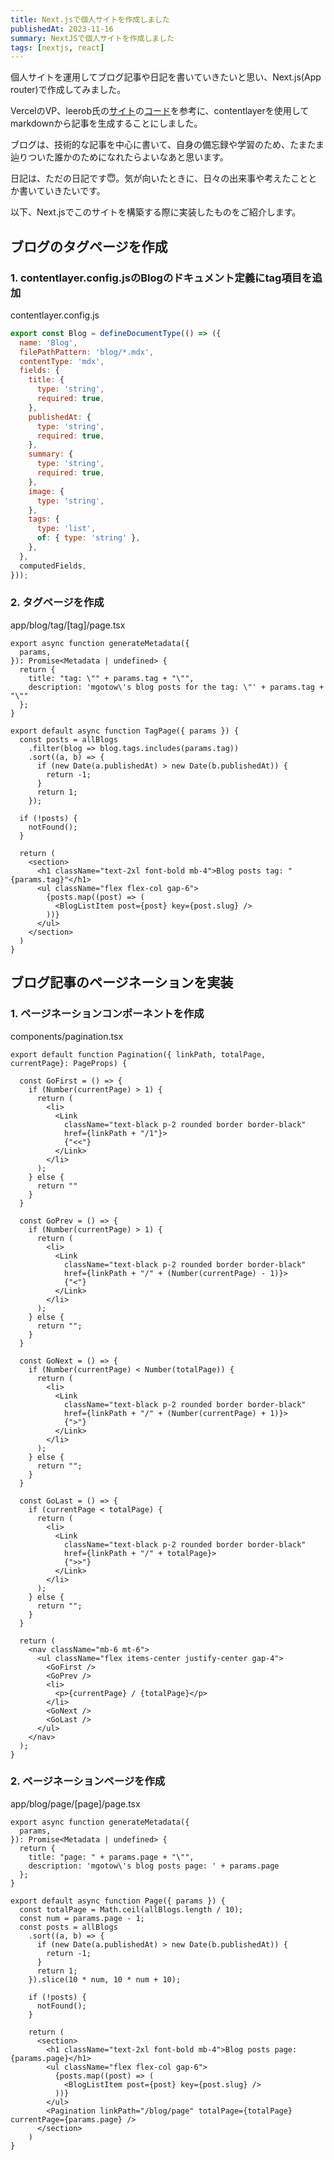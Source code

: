 ```yaml
---
title: Next.jsで個人サイトを作成しました
publishedAt: 2023-11-16
summary: NextJSで個人サイトを作成しました
tags: [nextjs, react]
---
```


個人サイトを運用してブログ記事や日記を書いていきたいと思い、Next.js(App router)で作成してみました。

VercelのVP、leerob氏の[サイト](https://leerob.io/)の[コード](https://github.com/leerob/leerob.io)を参考に、contentlayerを使用してmarkdownから記事を生成することにしました。

ブログは、技術的な記事を中心に書いて、自身の備忘録や学習のため、たまたま辿りついた誰かのためになれたらよいなあと思います。

日記は、ただの日記です😇。気が向いたときに、日々の出来事や考えたこととか書いていきたいです。

以下、Next.jsでこのサイトを構築する際に実装したものをご紹介します。

## ブログのタグページを作成

### 1. contentlayer.config.jsのBlogのドキュメント定義にtag項目を追加
contentlayer.config.js
```js
export const Blog = defineDocumentType(() => ({
  name: 'Blog',
  filePathPattern: 'blog/*.mdx',
  contentType: 'mdx',
  fields: {
    title: {
      type: 'string',
      required: true,
    },
    publishedAt: {
      type: 'string',
      required: true,
    },
    summary: {
      type: 'string',
      required: true,
    },
    image: {
      type: 'string',
    },
    tags: {
      type: 'list',
      of: { type: 'string' },
    },
  },
  computedFields,
}));
```

### 2. タグページを作成

app/blog/tag/[tag]/page.tsx
```tsx
export async function generateMetadata({
  params,
}): Promise<Metadata | undefined> {
  return {
    title: "tag: \"" + params.tag + "\"",
    description: 'mgotow\'s blog posts for the tag: \"' + params.tag + "\""
  };
}

export default async function TagPage({ params }) {
  const posts = allBlogs
    .filter(blog => blog.tags.includes(params.tag))
    .sort((a, b) => {
      if (new Date(a.publishedAt) > new Date(b.publishedAt)) {
        return -1;
      }
      return 1;
    });

  if (!posts) {
    notFound();
  }

  return (
    <section>
      <h1 className="text-2xl font-bold mb-4">Blog posts tag: "{params.tag}"</h1>
      <ul className="flex flex-col gap-6">
        {posts.map((post) => (
          <BlogListItem post={post} key={post.slug} />
        ))}
      </ul>
    </section>
  )
}
```

## ブログ記事のページネーションを実装

### 1. ページネーションコンポーネントを作成

components/pagination.tsx
```tsx
export default function Pagination({ linkPath, totalPage, currentPage}: PageProps) {

  const GoFirst = () => {
    if (Number(currentPage) > 1) {
      return (
        <li>
          <Link
            className="text-black p-2 rounded border border-black"
            href={linkPath + "/1"}>
            {"<<"}
          </Link>
        </li>
      );
    } else {
      return ""
    }
  }

  const GoPrev = () => {
    if (Number(currentPage) > 1) {
      return (
        <li>
          <Link
            className="text-black p-2 rounded border border-black"
            href={linkPath + "/" + (Number(currentPage) - 1)}>
            {"<"}
          </Link>
        </li>
      );
    } else {
      return "";
    }
  }

  const GoNext = () => {
    if (Number(currentPage) < Number(totalPage)) {
      return (
        <li>
          <Link
            className="text-black p-2 rounded border border-black"
            href={linkPath + "/" + (Number(currentPage) + 1)}>
            {">"}
          </Link>
        </li>
      );
    } else {
      return "";
    }
  }

  const GoLast = () => {
    if (currentPage < totalPage) {
      return (
        <li>
          <Link
            className="text-black p-2 rounded border border-black"
            href={linkPath + "/" + totalPage}>
            {">>"}
          </Link>
        </li>
      );
    } else {
      return "";
    }
  }

  return (
    <nav className="mb-6 mt-6">
      <ul className="flex items-center justify-center gap-4">
        <GoFirst />
        <GoPrev />
        <li>
          <p>{currentPage} / {totalPage}</p>
        </li>
        <GoNext />
        <GoLast />
      </ul>
    </nav>
  );
}
```

### 2. ページネーションページを作成

app/blog/page/[page]/page.tsx
```tsx
export async function generateMetadata({
  params,
}): Promise<Metadata | undefined> {
  return {
    title: "page: " + params.page + "\"",
    description: 'mgotow\'s blog posts page: ' + params.page
  };
}

export default async function Page({ params }) {
  const totalPage = Math.ceil(allBlogs.length / 10);
  const num = params.page - 1;
  const posts = allBlogs
    .sort((a, b) => {
      if (new Date(a.publishedAt) > new Date(b.publishedAt)) {
        return -1;
      }
      return 1;
    }).slice(10 * num, 10 * num + 10);
  
    if (!posts) {
      notFound();
    }

    return (
      <section>
        <h1 className="text-2xl font-bold mb-4">Blog posts page: {params.page}</h1>
        <ul className="flex flex-col gap-6">
          {posts.map((post) => (
            <BlogListItem post={post} key={post.slug} />
          ))}
        </ul>
        <Pagination linkPath="/blog/page" totalPage={totalPage} currentPage={params.page} />
      </section>
    )
}
```